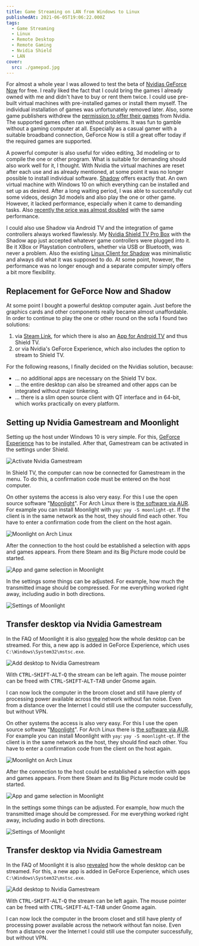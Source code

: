 ```yaml
---
title: Game Streaming on LAN from Windows to Linux
publishedAt: 2021-06-05T19:06:22.000Z
tags:
  - Game Streaming
  - Linux
  - Remote Desktop
  - Remote Gaming
  - Nvidia Shield
  - LAN
cover:
  src: ./gamepad.jpg
---
```


For almost a whole year I was allowed to test the beta of [Nvidias GeForce Now](https://www.nvidia.com/en-eu/geforce-now/) for free. I really liked the fact that I could bring the games I already owned with me and didn't have to buy or rent them twice. I could use pre-built virtual machines with pre-installed games or install them myself. The individual installation of games was unfortunately removed later. Also, some game publishers withdrew the [permission to offer their games](https://www.theverge.com/2020/5/27/21272558/nvidia-geforce-now-opt-in-agreement-game-developers-publishers-licensing-cloud-gaming) from Nvidia. The supported games often ran without problems. It was fun to gamble without a gaming computer at all. Especially as a casual gamer with a suitable broadband connection, GeForce Now is still a great offer today if the required games are supported.

A powerful computer is also useful for video editing, 3d modeling or to compile the one or other program. What is suitable for demanding should also work well for it, I thought. With Nvidia the virtual machines are reset after each use and as already mentioned, at some point it was no longer possible to install individual software. [Shadow](https://shadow.tech) offers exactly that. An own virtual machine with Windows 10 on which everything can be installed and set up as desired. After a long waiting period, I was able to successfully cut some videos, design 3d models and also play the one or other game. However, it lacked performance, especially when it came to demanding tasks. Also [recently the price was almost doubled](https://web.archive.org/web/https://shadow.tech/blog/teamshadow/introducing-our-new-offer) with the same performance.

I could also use Shadow via Android TV and the integration of game controllers always worked flawlessly. My [Nvidia Shield TV Pro Box](https://www.nvidia.com/en-us/shield/shield-tv-pro/) with the Shadow app just accepted whatever game controllers were plugged into it. Be it XBox or Playstation controllers, whether via USB or Bluetooth, was never a problem. Also the existing [Linux Client for Shadow](https://aur.archlinux.org/packages/shadow-tech/) was minimalistic and always did what it was supposed to do. At some point, however, the performance was no longer enough and a separate computer simply offers a bit more flexibility.

## Replacement for GeForce Now and Shadow

At some point I bought a powerful desktop computer again. Just before the graphics cards and other components really became almost unaffordable. In order to continue to play the one or other round on the sofa I found two solutions:

1. via [Steam Link](https://store.steampowered.com/app/353380/Steam_Link/), for which there is also an [App for Android TV](https://play.google.com/store/apps/details?id=com.valvesoftware.steamlink&hl=en&gl=US) and thus Shield TV.
1. or via Nvidia's GeForce Experience, which also includes the option to stream to Shield TV.

For the following reasons, I finally decided on the Nvidias solution, because:

- ... no additional apps are necessary on the Shield TV box.
- ... the entire desktop can also be streamed and other apps can be integrated without major tinkering.
- ... there is a slim open source client with QT interface and in 64-bit, which works practically on every platform.

## Setting up Nvidia Gamestream and Moonlight

Setting up the host under Windows 10 is very simple. For this, [GeForce Experience](https://www.nvidia.com/en-us/geforce/geforce-experience/) has to be installed. After that, Gamestream can be activated in the settings under Shield.

![Activate Nvidia Gamestream](enable-gamestream.png)

In Shield TV, the computer can now be connected for Gamestream in the menu. To do this, a confirmation code must be entered on the host computer.

On other systems the access is also very easy. For this I use the open source software "[Moonlight](https://moonlight-stream.org/)". For Arch Linux there is [the software via AUR](https://aur.archlinux.org/packages/moonlight-qt/). For example you can install Moonlight with `yay`: `yay -S moonlight-qt`. If the client is in the same network as the host, they should find each other. You have to enter a confirmation code from the client on the host again.

![Moonlight on Arch Linux](moonlight-on-linux.png)

After the connection to the host could be established a selection with apps and games appears. From there Steam and its Big Picture mode could be started.

![App and game selection in Moonlight](app-selection-in-moonlight.png)

In the settings some things can be adjusted. For example, how much the transmitted image should be compressed. For me everything worked right away, including audio in both directions.

![Settings of Moonlight](moonlight-settings.png)

## Transfer desktop via Nvidia Gamestream

In the FAQ of Moonlight it is also [revealed](https://github.com/moonlight-stream/moonlight-docs/wiki/Setup-Guide#using-moonlight-to-stream-your-entire-desktop) how the whole desktop can be streamed. For this, a new app is added in GeForce Experience, which uses `C:\Windows\System32\mstsc.exe`.

![Add desktop to Nvidia Gamestream](nvidia-gamestream-desktop.png)

With <kbd>CTRL</kbd>-<kbd>SHIFT</kbd>-<kbd>ALT</kbd>-<kbd>Q</kbd> the stream can be left again. The mouse pointer can be freed with <kbd>CTRL</kbd>-<kbd>SHIFT</kbd>-<kbd>ALT</kbd>-<kbd>TAB</kbd> under Gnome again.

I can now lock the computer in the broom closet and still have plenty of processing power available across the network without fan noise. Even from a distance over the Internet I could still use the computer successfully, but without VPN.

On other systems the access is also very easy. For this I use the open source software "[Moonlight](https://moonlight-stream.org/)". For Arch Linux there is [the software via AUR](https://aur.archlinux.org/packages/moonlight-qt/). For example you can install Moonlight with `yay`: `yay -S moonlight-qt`. If the client is in the same network as the host, they should find each other. You have to enter a confirmation code from the client on the host again.

![Moonlight on Arch Linux](moonlight-on-linux.png)

After the connection to the host could be established a selection with apps and games appears. From there Steam and its Big Picture mode could be started.

![App and game selection in Moonlight](app-selection-in-moonlight.png)

In the settings some things can be adjusted. For example, how much the transmitted image should be compressed. For me everything worked right away, including audio in both directions.

![Settings of Moonlight](moonlight-settings.png)

## Transfer desktop via Nvidia Gamestream

In the FAQ of Moonlight it is also [revealed](https://github.com/moonlight-stream/moonlight-docs/wiki/Setup-Guide#using-moonlight-to-stream-your-entire-desktop) how the whole desktop can be streamed. For this, a new app is added in GeForce Experience, which uses `C:\Windows\System32\mstsc.exe`.

![Add desktop to Nvidia Gamestream](nvidia-gamestream-desktop.png)

With <kbd>CTRL</kbd>-<kbd>SHIFT</kbd>-<kbd>ALT</kbd>-<kbd>Q</kbd> the stream can be left again. The mouse pointer can be freed with <kbd>CTRL</kbd>-<kbd>SHIFT</kbd>-<kbd>ALT</kbd>-<kbd>TAB</kbd> under Gnome again.

I can now lock the computer in the broom closet and still have plenty of processing power available across the network without fan noise. Even from a distance over the Internet I could still use the computer successfully, but without VPN.

